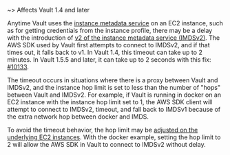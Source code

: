 ~> Affects Vault 1.4 and later

Anytime Vault uses the [instance metadata service][aws-ec2-mds] on an EC2
instance, such as for getting credentials from the instance profile, there may
be a delay with the introduction of [v2 of the instance metadata service
(IMDSv2)][aws-ec2-imdsv2]. The AWS SDK used by Vault first attempts to connect
to IMDSv2, and if that times out, it falls back to v1. In Vault 1.4, this
timeout can take up to 2 minutes. In Vault 1.5.5 and later, it can take up to 2
seconds with this fix: [#10133](https://github.com/hashicorp/vault/pull/10133).

The timeout occurs in situations where there is a proxy between Vault and
IMDSv2, and the instance hop limit is set to less than the number of "hops"
between Vault and IMDSv2. For example, if Vault is running in docker on an EC2
instance with the instance hop limit set to 1, the AWS SDK client will attempt
to connect to IMDSv2, timeout, and fall back to IMDSv1 because of the extra
network hop between docker and IMDS.

To avoid the timeout behavior, the hop limit may be [adjusted on the underlying
EC2 instances][aws-ec2-imdsv2-config]. With the docker example, setting the hop
limit to 2 will allow the AWS SDK in Vault to connect to IMDSv2 without delay.

[aws-ec2-mds]: http://docs.aws.amazon.com/AWSEC2/latest/UserGuide/ec2-instance-metadata.html

[aws-ec2-imdsv2]: https://docs.aws.amazon.com/AWSEC2/latest/UserGuide/configuring-instance-metadata-service.html

[aws-ec2-imdsv2-config]: https://docs.aws.amazon.com/AWSEC2/latest/UserGuide/configuring-instance-metadata-service.html#configuring-instance-metadata-options

